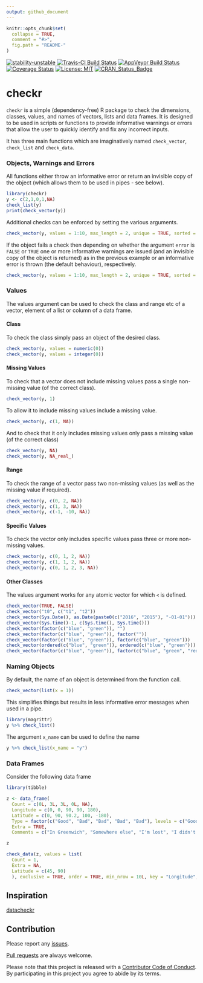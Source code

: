 ```yaml
---
output: github_document
---
```


<!-- README.md is generated from README.Rmd. Please edit that file -->

```r
knitr::opts_chunk$set(
  collapse = TRUE,
  comment = "#>",
  fig.path = "README-"
)
```

[![stability-unstable](https://img.shields.io/badge/stability-unstable-yellow.svg)](https://github.com/joethorley/stability-badges#unstable)
[![Travis-CI Build Status](https://travis-ci.org/poissonconsulting/checkr.svg?branch=master)](https://travis-ci.org/poissonconsulting/checkr)
[![AppVeyor Build Status](https://ci.appveyor.com/api/projects/status/github/poissonconsulting/checkr?branch=master&svg=true)](https://ci.appveyor.com/project/poissonconsulting/checkr)
[![Coverage Status](https://img.shields.io/codecov/c/github/poissonconsulting/checkr/master.svg)](https://codecov.io/github/poissonconsulting/checkr?branch=master)
[![License: MIT](https://img.shields.io/badge/License-MIT-green.svg)](https://opensource.org/licenses/MIT)
[![CRAN_Status_Badge](http://www.r-pkg.org/badges/version/checkr)](https://cran.r-project.org/package=checkr)

# checkr

`checkr` is a simple (dependency-free) R package to check the dimensions, classes, values, and names of vectors, lists and data frames.
It is designed to be used in scripts or functions to provide informative warnings or errors that allow the user to quickly identify and fix any incorrect inputs.

It has three main functions which are imaginatively named `check_vector`, `check_list` and `check_data`.

### Objects, Warnings and Errors

All functions either throw an informative error or return an invisible copy of the object (which allows them to be used in pipes - see below).

```r
library(checkr)
y <- c(2,1,0,1,NA)
check_list(y)
print(check_vector(y))
```

Additional checks can be enforced by setting the various arguments.

```r
check_vector(y, values = 1:10, max_length = 2, unique = TRUE, sorted = TRUE, named = TRUE, error = FALSE)
```

If the object fails a check then depending on whether the argument `error` is `FALSE` or `TRUE`  one or more informative warnings are issued (and an invisible copy of the object is returned) as in the previous example or an informative error is thrown (the default behaviour), respectively.

```r
check_vector(y, values = 1:10, max_length = 2, unique = TRUE, sorted = TRUE, named = TRUE)
```

### Values

The values argument can be used to check the class and range etc of a vector, element of a list or column of a data frame.

#### Class

To check the class simply pass an object of the desired class.
```r
check_vector(y, values = numeric(0))
check_vector(y, values = integer(0))
```

#### Missing Values

To check that a vector does not include missing values pass a single non-missing value (of the correct class).
```r
check_vector(y, 1)
```

To allow it to include missing values include a missing value.
```r
check_vector(y, c(1, NA))
```

And to check that it only includes missing values only pass a missing value (of the correct class)
```r
check_vector(y, NA)
check_vector(y, NA_real_)
```

#### Range

To check the range of a vector pass two non-missing values (as well as the missing value if required).
```r
check_vector(y, c(0, 2, NA))
check_vector(y, c(1, 3, NA))
check_vector(y, c(-1, -10, NA))
```

#### Specific Values

To check the vector only includes specific values pass three or more non-missing values.
```r
check_vector(y, c(0, 1, 2, NA))
check_vector(y, c(1, 1, 2, NA))
check_vector(y, c(0, 1, 2, 3, NA))
```

#### Other Classes

The values argument works for any atomic vector for which `<` is defined.

```r
check_vector(TRUE, FALSE)
check_vector("t0", c("t1", "t2"))
check_vector(Sys.Date(), as.Date(paste0(c("2016", "2015"), "-01-01")))
check_vector(Sys.time()-1, c(Sys.time(), Sys.time()))
check_vector(factor(c("blue", "green")), "")
check_vector(factor(c("blue", "green")), factor(""))
check_vector(factor(c("blue", "green")), factor(c("blue", "green")))
check_vector(ordered(c("blue", "green")), ordered(c("blue", "green")))
check_vector(factor(c("blue", "green")), factor(c("blue", "green", "red")))
```

### Naming Objects

By default, the name of an object is determined from the function call.
```r
check_vector(list(x = 1))
```

This simplifies things but results in less informative error messages when used in a pipe.
```r
library(magrittr)
y %>% check_list()
```

The argument `x_name` can be used to define the name
```r
y %>% check_list(x_name = "y")
```

### Data Frames

Consider the following data frame

```r
library(tibble)

z <- data_frame(
  Count = c(0L, 3L, 3L, 0L, NA), 
  Longitude = c(0, 0, 90, 90, 180), 
  Latitude = c(0, 90, 90.2, 100, -180),
  Type = factor(c("Good", "Bad", "Bad", "Bad", "Bad"), levels = c("Good", "Bad")),
  Extra = TRUE,
  Comments = c("In Greenwich", "Somewhere else", "I'm lost", "I didn't see any", "Help"))

z
```

```r
check_data(z, values = list(
  Count = 1,
  Extra = NA,
  Latitude = c(45, 90)
  ), exclusive = TRUE, order = TRUE, min_nrow = 10L, key = "Longitude", error = FALSE)
```

## Inspiration

[datacheckr](https://github.com/poissonconsulting/datacheckr)

## Contribution

Please report any [issues](https://github.com/poissonconsulting/checkr/issues).

[Pull requests](https://github.com/poissonconsulting/checkr/pulls) are always welcome.

Please note that this project is released with a [Contributor Code of Conduct](CONDUCT.md). By participating in this project you agree to abide by its terms.
